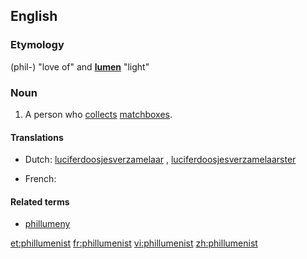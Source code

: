 ==English==

===Etymology===
{{etyl|grc}} {{term|lang=grc|φιλ-}} (phil-) "love of" and {{etyl|la}} '''[[lumen]]''' "light"

===Noun===
{{en-noun}}

# A person who [[collect]]s [[matchbox]]es.

====Translations====
{{trans-top|matchbox collector}}
* Dutch: [[luciferdoosjesverzamelaar]] {{m}}, [[luciferdoosjesverzamelaarster]] {{f}}
{{trans-mid}}
* French: {{t+|fr|philuméniste}}
{{trans-bottom}}

====Related terms====
* [[phillumeny]]

[[et:phillumenist]]
[[fr:phillumenist]]
[[vi:phillumenist]]
[[zh:phillumenist]]